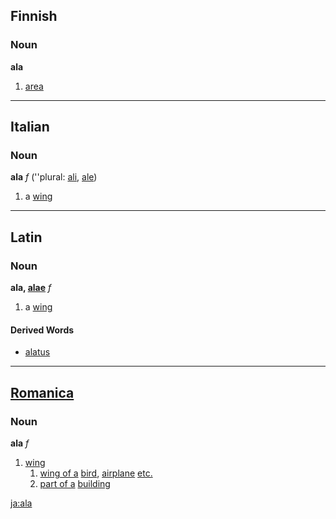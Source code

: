 ==Finnish==
===Noun===
'''ala'''
#[[area]]

----
==Italian==
===Noun===
'''ala''' ''f'' (''plural: [[ali]], [[ale]])

# a [[wing]]

----

==Latin==
===Noun===
'''ala, [[Wiktionary Appendix:Latin first declension|alae]]''' ''f''

#a [[wing]]

====Derived Words====
*[[alatus]]

----

==[[Romanica]]==
===Noun===
'''ala''' ''f''
#[[wing]] 
## [[wing of a]] [[bird]], [[airplane]] [[etc.]] 
## [[part of a]] [[building]]

[[ja:ala]]